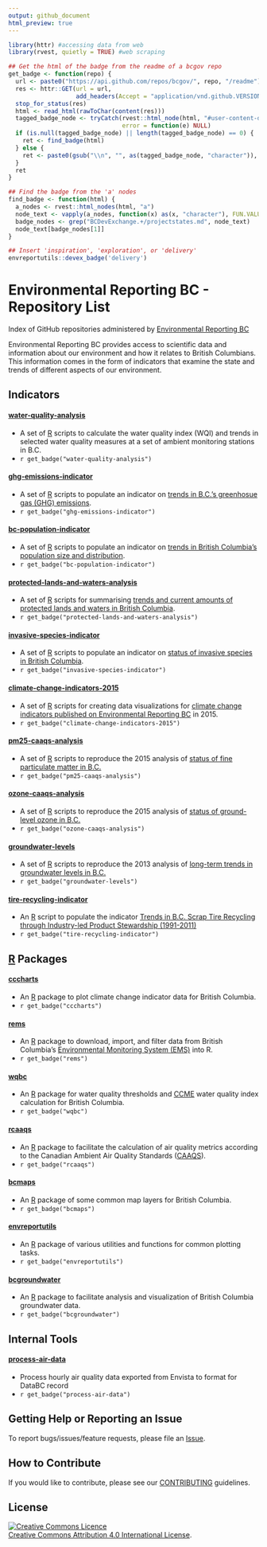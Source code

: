 ```yaml
---
output: github_document
html_preview: true
---
```


<!-- README.md is generated from README.Rmd. Please edit that file and re-knit-->

```r
library(httr) #accessing data from web
library(rvest, quietly = TRUE) #web scraping

## Get the html of the badge from the readme of a bcgov repo
get_badge <- function(repo) {
  url <- paste0("https://api.github.com/repos/bcgov/", repo, "/readme")
  res <- httr::GET(url = url,
                   add_headers(Accept = "application/vnd.github.VERSION.html"))
  stop_for_status(res)
  html <- read_html(rawToChar(content(res)))
  tagged_badge_node <- tryCatch(rvest::html_node(html, "#user-content-devex-badge a"), 
                                error = function(e) NULL)
  if (is.null(tagged_badge_node) || length(tagged_badge_node) == 0) {
    ret <- find_badge(html)
  } else {
    ret <- paste0(gsub("\\n", "", as(tagged_badge_node, "character")), collapse = "")
  }
  ret
}

## Find the badge from the 'a' nodes
find_badge <- function(html) {
  a_nodes <- rvest::html_nodes(html, "a")
  node_text <- vapply(a_nodes, function(x) as(x, "character"), FUN.VALUE = character(1))
  badge_nodes <- grep("BCDevExchange.+/projectstates.md", node_text)
  node_text[badge_nodes[1]]
}

```

```r
## Insert 'inspiration', 'exploration', or 'delivery'
envreportutils::devex_badge('delivery')
```
  

# Environmental Reporting BC - Repository List
Index of GitHub repositories administered by [Environmental Reporting BC](http://www2.gov.bc.ca/gov/content?id=FF80E0B985F245CEA62808414D78C41B)

Environmental Reporting BC provides access to scientific data and information about our environment and how it relates to British Columbians. This information comes in the form of indicators that examine the state and trends of different aspects of our environment.


## Indicators

#### [water-quality-analysis](https://github.com/bcgov/water-quality-analysis)

* A set of [R](http://www.r-project.org) scripts to calculate the water quality index (WQI) and trends in selected water quality measures at a set of ambient monitoring stations in B.C.
* `r get_badge("water-quality-analysis")`

#### [ghg-emissions-indicator](https://github.com/bcgov/ghg-emissions-indicator)

* A set of [R](http://www.r-project.org) scripts to populate an indicator on [trends in B.C.'s greenhosue gas (GHG) emissions](http://www.env.gov.bc.ca/soe/indicators/sustainability/ghg-emissions).
* `r get_badge("ghg-emissions-indicator")`


#### [bc-population-indicator](https://github.com/bcgov/bc-population-indicator)

* A set of [R](http://www.r-project.org) scripts to populate an indicator on [trends in British Columbia's population size and distribution](http://www.env.gov.bc.ca/soe/indicators/sustainability/bc-population).
* `r get_badge("bc-population-indicator")`

#### [protected-lands-and-waters-analysis](https://github.com/bcgov/protected-lands-and-waters-analysis)

* A set of [R](http://www.r-project.org) scripts for summarising [trends and current amounts of protected lands and waters in British Columbia](http://www.env.gov.bc.ca/soe/indicators/land/protected-lands-and-waters).
* `r get_badge("protected-lands-and-waters-analysis")`

#### [invasive-species-indicator](https://github.com/bcgov/invasive-species-indicator)

* A set of [R](http://www.r-project.org) scripts to populate an indicator on [status of invasive species in British Columbia](http://www.env.gov.bc.ca/soe/indicators/plants-and-animals/invasive-species.html).
* `r get_badge("invasive-species-indicator")`

#### [climate-change-indicators-2015](https://github.com/bcgov/climate-change-indicators-2015)

* A set of [R](http://www.r-project.org) scripts for creating data visualizations for [climate change indicators published on Environmental Reporting BC](http://www2.gov.bc.ca/gov/content?id=3C233B4F802A4FE186297EC52311E40C) in 2015.
* `r get_badge("climate-change-indicators-2015")`

#### [pm25-caaqs-analysis](https://github.com/bcgov/pm25-caaqs-analysis) 

* A set of [R](http://www.r-project.org) scripts to reproduce the 2015 analysis of [status of fine particulate matter in B.C.](http://www.env.gov.bc.ca/soe/indicators/air/fine-pm.html)
* `r get_badge("pm25-caaqs-analysis")` 


#### [ozone-caaqs-analysis](https://github.com/bcgov/ozone-caaqs-analysis) 

* A set of [R](http://www.r-project.org) scripts to reproduce the 2015 analysis of [status of ground-level ozone in B.C.](http://www.env.gov.bc.ca/soe/indicators/air/ozone.html)
* `r get_badge("ozone-caaqs-analysis")` 


#### [groundwater-levels](https://github.com/bcgov/groundwater-levels) 

* A set of [R](http://www.r-project.org) scripts to reproduce the 2013 analysis of [long-term trends in groundwater levels in B.C.](http://www.env.gov.bc.ca/soe/indicators/water/groundwater-levels.html)
* `r get_badge("groundwater-levels")` 

#### [tire-recycling-indicator](https://github.com/bcgov/tire-recycling-indicator) 

* An [R](http://www.r-project.org) script to populate the indicator [Trends in B.C. Scrap Tire Recycling through Industry-led Product Stewardship (1991-2011)](http://www.env.gov.bc.ca/soe/indicators/sustainability/tire-recycling.html) 
* `r get_badge("tire-recycling-indicator")` 


## [R](http://www.r-project.org) Packages

#### [cccharts](https://github.com/bcgov/cccharts)
* An [R](www.r-project.org) package to plot climate change indicator data for British Columbia.
* `r get_badge("cccharts")`

#### [rems](https://github.com/bcgov/rems)
* An [R](www.r-project.org) package to download, import, and filter data from British Columbia's [Environmental Monitoring System (EMS)](http://www2.gov.bc.ca/gov/content?id=47D094EF8CF94B5A85F62F03D4956C0C) into R.
* `r get_badge("rems")`

#### [wqbc](https://github.com/bcgov/wqbc)

* An [R](www.r-project.org) package for water quality thresholds and [CCME](http://www.ccme.ca/en/resources/canadian_environmental_quality_guidelines/index.html) water quality index calculation for British Columbia.
* `r get_badge("wqbc")`

#### [rcaaqs](https://github.com/bcgov/rcaaqs)

* An [R](www.r-project.org) package to facilitate the calculation of air quality metrics according to the Canadian Ambient Air Quality Standards ([CAAQS](http://www.ccme.ca/en/current_priorities/air/caaqs.html)).
* `r get_badge("rcaaqs")`

#### [bcmaps](https://github.com/bcgov/bcmaps)

* An [R](http://www.r-project.org) package of some common map layers for British Columbia.
* `r get_badge("bcmaps")`


#### [envreportutils](https://github.com/bcgov/envreportutils)

* An [R](http://www.r-project.org) package of various utilities and functions for common plotting tasks.
* `r get_badge("envreportutils")` 


#### [bcgroundwater](https://github.com/bcgov/bcgroundwater)

* An [R](http://www.r-project.org) package to facilitate analysis and visualization of British Columbia groundwater data.
* `r get_badge("bcgroundwater")`

## Internal Tools

#### [process-air-data](https://github.com/bcgov/process-air-data)

* Process hourly air quality data exported from Envista to format for DataBC record
* `r get_badge("process-air-data")`

## Getting Help or Reporting an Issue

To report bugs/issues/feature requests, please file an [Issue](https://github.com/bcgov/EnvReportBC/issues).

## How to Contribute

If you would like to contribute, please see our [CONTRIBUTING](CONTRIBUTING.md) guidelines.


## License
<a rel="license" href="http://creativecommons.org/licenses/by/4.0/"><img alt="Creative Commons Licence" style="border-width:0" src="https://i.creativecommons.org/l/by/4.0/80x15.png" /></a><br /><a rel="license" href="http://creativecommons.org/licenses/by/4.0/">Creative Commons Attribution 4.0 International License</a>.
